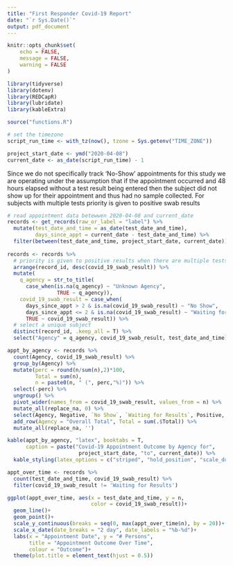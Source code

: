 ```yaml
---
title: "First Responder Covid-19 Report"
date: "`r Sys.Date()`"
output: pdf_document
---
```


```r
knitr::opts_chunk$set(
	echo = FALSE,
	message = FALSE,
	warning = FALSE
)

library(tidyverse)
library(dotenv)
library(REDCapR)
library(lubridate)
library(kableExtra)

source("functions.R")

# set the timezone
script_run_time <- with_tz(now(), tzone = Sys.getenv("TIME_ZONE"))

project_start_date <- ymd("2020-04-08")
current_date <- as_date(script_run_time) - 1
```

Since we do not specifically track ‘No-Show’ appointments for this study we are operating under the assumption that if the appointment occurred and 48 hours elapsed without a test result being entered then the subject did not show up for their appointment and thus had no sample collected.
For subjects with multiple tests priority is given to positive swab results

```r
# read appointment data betewwen 2020-04-08 and current_date 
records <- get_records(raw_or_label = "label") %>% 
  mutate(test_date_and_time = as_date(test_date_and_time),
         days_since_appt = current_date - test_date_and_time) %>% 
  filter(between(test_date_and_time, project_start_date, current_date))  
  
records <- records %>%
  # priority is given to positive results when there are multiple tests per subject
  arrange(record_id, desc(covid_19_swab_result)) %>% 
  mutate(
    q_agency = str_to_title(
      case_when(is.na(q_agency) ~ "Unknown Agency",
                TRUE ~ q_agency)),
    covid_19_swab_result = case_when(
      days_since_appt > 2 & is.na(covid_19_swab_result) ~ "No Show",
      days_since_appt <= 2 & is.na(covid_19_swab_result) ~ "Waiting for Results",
      TRUE ~ covid_19_swab_result)) %>% 
  # select a unique subject
  distinct(record_id, .keep_all = T) %>% 
  select("Agency" = q_agency, covid_19_swab_result, test_date_and_time)

appt_by_agency <- records %>% 
  count(Agency, covid_19_swab_result) %>%  
  group_by(Agency) %>% 
  mutate(perc = round(n/sum(n),2)*100,
         Total = sum(n),
         n = paste0(n, " (", perc,"%)")) %>% 
  select(-perc) %>% 
  ungroup() %>% 
  pivot_wider(names_from = covid_19_swab_result, values_from = n) %>% 
  mutate_all(replace_na, 0) %>% 
  select(Agency, Negative, `No Show`, `Waiting for Results`, Positive, Total) %>% 
  add_row(Agency = "Overall Total", Total = sum(.$Total)) %>% 
  mutate_all(replace_na, '')

kable(appt_by_agency, "latex", booktabs = T,
      caption = paste("Covid-19 Appointment Outcome by Agency for",  
                       project_start_date, "to", current_date)) %>% 
  kable_styling(latex_options = c("striped", "hold_position", "scale_down"))
```

```r
appt_over_time <- records %>%
  count(test_date_and_time, covid_19_swab_result) %>% 
  filter(covid_19_swab_result != 'Waiting for Results')

ggplot(appt_over_time, aes(x = test_date_and_time, y = n, 
                           color = covid_19_swab_result))+
  geom_line()+
  geom_point()+
  scale_y_continuous(breaks = seq(0, max(appt_over_time$n), by = 20))+
  scale_x_date(date_breaks = "2 day", date_labels = "%b-%d")+
  labs(x = "Appointment Date", y = "# Persons", 
       title = "Appointment Outcome Over Time",
       colour = "Outcome")+
  theme(plot.title = element_text(hjust = 0.5))
```
